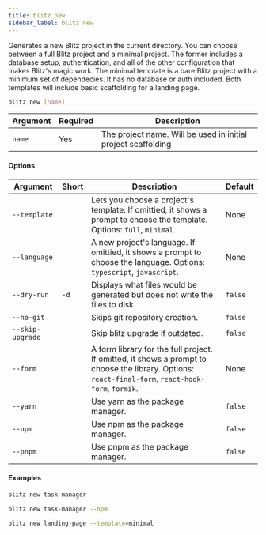 ```yaml
---
title: blitz new
sidebar_label: blitz new
---
```


Generates a new Blitz project in the current directory. You can choose
between a full Blitz project and a minimal project. The former includes a
database setup, authentication, and all of the other configuration that
makes Blitz's magic work. The minimal template is a bare Blitz project
with a minimum set of dependecies. It has no database or auth included.
Both templates will include basic scaffolding for a landing page.

```bash
blitz new [name]
```

| Argument | Required | Description                                                   |
| -------- | -------- | ------------------------------------------------------------- |
| `name`   | Yes      | The project name. Will be used in initial project scaffolding |

#### Options

| Argument         | Short | Description                                                                                                                                         | Default |
| ---------------- | ----- | --------------------------------------------------------------------------------------------------------------------------------------------------- | ------- |
| `--template`     |       | Lets you choose a project's template. If omittied, it shows a prompt to choose the template. Options: `full`, `minimal`.                            | None    |
| `--language`     |       | A new project's language. If omittied, it shows a prompt to choose the language. Options: `typescript`, `javascript`.                               | None    |
| `--dry-run`      | `-d`  | Displays what files would be generated but does not write the files to disk.                                                                        | `false` |
| `--no-git`       |       | Skips git repository creation.                                                                                                                      | `false` |
| `--skip-upgrade` |       | Skip blitz upgrade if outdated.                                                                                                                     | `false` |
| `--form`         |       | A form library for the full project. If omitted, it shows a prompt to choose the library. Options: `react-final-form`, `react-hook-form`, `formik`. | None    |
| `--yarn`         |       | Use yarn as the package manager.                                                                                                                    | `false` |
| `--npm`          |       | Use npm as the package manager.                                                                                                                     | `false` |
| `--pnpm`         |       | Use pnpm as the package manager.                                                                                                                    | `false` |

#### Examples

```bash
blitz new task-manager
```

```bash
blitz new task-manager --npm
```

```bash
blitz new landing-page --template=minimal
```
